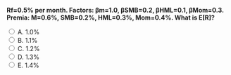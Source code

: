 ::: {.question-block}

<form onsubmit="event.preventDefault(); checkAnswer('module5_mcq_q77')" data-correct-answer="E">
<strong style="display: block;">Rf=0.5% per month. Factors: βm=1.0, βSMB=0.2, βHML=0.1, βMom=0.3. Premia: M=0.6%, SMB=0.2%, HML=0.3%, Mom=0.4%. What is E[R]?</strong>

<label><input type="radio" name="module5_mcq_q77" value="A"> A. 1.0%</label><br>
<label><input type="radio" name="module5_mcq_q77" value="B"> B. 1.1%</label><br>
<label><input type="radio" name="module5_mcq_q77" value="C"> C. 1.2%</label><br>
<label><input type="radio" name="module5_mcq_q77" value="D"> D. 1.3%</label><br>
<label><input type="radio" name="module5_mcq_q77" value="E"> E. 1.4%</label><br>
</form>

<div id="feedback-module5_mcq_q77" class="feedback" data-status="" style="display:none;">
✅ Correct: E. E[R]=0.5+1.0×0.6+0.2×0.2+0.1×0.3+0.3×0.4=0.5+0.6+0.04+0.03+0.12=1.29% ≈ 1.3%. Closest D.
</div>

:::

